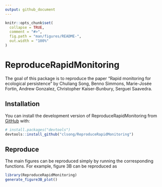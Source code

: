 ```yaml
---
output: github_document
---
```


<!-- README.md is generated from README.Rmd. Please edit that file -->

```r
knitr::opts_chunk$set(
  collapse = TRUE,
  comment = "#>",
  fig.path = "man/figures/README-",
  out.width = "100%"
)
```

# ReproduceRapidMonitoring

<!-- badges: start -->
<!-- badges: end -->

The goal of this package is to reproduce the paper "Rapid monitoring for ecological persistence" by Chuliang Song, Benno Simmons, Marie-Josée Fortin, Andrew Gonzalez, Christopher Kaiser-Bunbury, Serguei Saavedra.

## Installation

You can install the development version of ReproduceRapidMonitoring from [GitHub](https://github.com/) with:

``` r
# install.packages("devtools")
devtools::install_github("clsong/ReproduceRapidMonitoring")
```

## Reproduce
The main figures can be reproduced simply by running the corresponding functions. For example, figure 3B can be reproduced as
```r
library(ReproduceRapidMonitoring)
generate_figure3B_plot()
```

